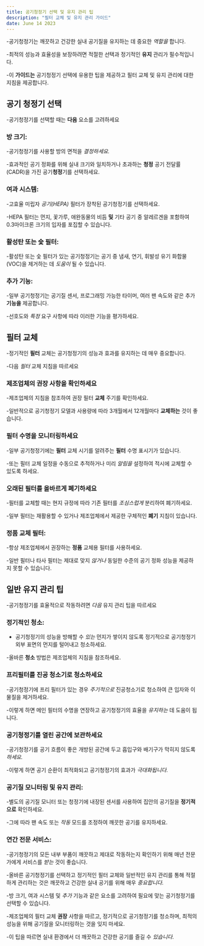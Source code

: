 ```yaml
---
title: 공기청정기 선택 및 유지 관리 팁
description: "필터 교체 및 유지 관리 가이드"
date: June 14 2023
---
```


-공기청정기는 깨끗하고 건강한 실내 공기질을 유지하는 데 중요한 _역할을_ 합니다. 


-최적의 성능과 효율성을 보장하려면 적절한 선택과 정기적인 **유지** 관리가 필수적입니다. 


-이 **가이드는** 공기청정기 선택에 유용한 팁을 제공하고 필터 교체 및 유지 관리에 대한 지침을 제공합니다.

## 공기 청정기 선택
-공기청정기를 선택할 때는 **다음** 요소를 고려하세요

### 방 크기: 
-공기청정기를 사용할 방의 면적을 _결정하세요._ 

-효과적인 공기 정화를 위해 실내 크기와 일치하거나 초과하는 **청정** 공기 전달률(CADR)을 가진 공기**청정**기를 선택하세요.

### 여과 시스템: 
-고효율 미립자 _공기(HEPA)_ 필터가 장착된 공기청정기를 선택하세요. 


-HEPA 필터는 먼지, 꽃가루, 애완동물의 비듬 **및** 기타 공기 중 알레르겐을 포함하여 0.3마이크론 크기의 입자를 포집할 수 있습니다.

### 활성탄 또는 숯 필터: 
-활성탄 또는 숯 필터가 있는 공기청정기는 공기 중 냄새, 연기, 휘발성 유기 화합물(VOC)을 제거하는 데 _도움이_ 될 수 있습니다.

### 추가 기능: 
-일부 공기청정기는 공기질 센서, 프로그래밍 가능한 타이머, 여러 팬 속도와 같은 추가 **기능을** 제공합니다. 


-선호도와 _특정_ 요구 사항에 따라 이러한 기능을 평가하세요.

## 필터 교체
-정기적인 **필터** 교체는 공기청정기의 성능과 효과를 유지하는 데 매우 중요합니다. 


-다음 _필터_ 교체 지침을 따르세요

###  제조업체의 권장 사항을 확인하세요
-제조업체의 지침을 참조하여 권장 필터 **교체** 주기를 확인하세요. 


-일반적으로 공기청정기 모델과 사용량에 따라 3개월에서 12개월마다 **교체하는** 것이 좋습니다.

### 필터 수명을 모니터링하세요 
-일부 공기청정기에는 **필터** 교체 시기를 알려주는 **필터** 수명 표시기가 있습니다. 


-또는 필터 교체 일정을 수동으로 추적하거나 미리 _알림을_ 설정하여 적시에 교체할 수 있도록 하세요.

### 오래된 필터를 올바르게 폐기하세요 
-필터를 교체할 때는 현지 규정에 따라 기존 필터를 _조심스럽게_ 분리하여 폐기하세요. 


-일부 필터는 재활용할 수 있거나 제조업체에서 제공한 구체적인 **폐기** 지침이 있습니다.

### 정품 교체 필터: 
-항상 제조업체에서 권장하는 **정품** 교체용 필터를 사용하세요. 


-일반 필터나 타사 필터는 제대로 맞지 _않거나_ 동일한 수준의 공기 정화 성능을 제공하지 못할 수 있습니다.

## 일반 유지 관리 팁
-공기청정기를 효율적으로 작동하려면 _다음_ 유지 관리 팁을 따르세요

### 정기적인 청소:
- 공기청정기의 성능을 방해할 수 _있는_ 먼지가 쌓이지 않도록 정기적으로 공기청정기 외부 표면의 먼지를 털어내고 청소하세요. 


-올바른 **청소** 방법은 제조업체의 지침을 참조하세요.

### 프리필터를 진공 청소기로 청소하세요 
-공기청정기에 프리 필터가 있는 경우 _주기적으로_ 진공청소기로 청소하여 큰 입자와 이물질을 제거하세요. 


-이렇게 하면 메인 필터의 수명을 연장하고 공기청정기의 효율을 _유지하는_ 데 도움이 됩니다.

### 공기청정기를 열린 공간에 보관하세요 
-공기청정기를 공기 흐름이 좋은 개방된 공간에 두고 흡입구와 배기구가 막히지 않도록 _하세요._ 

-이렇게 하면 공기 순환이 최적화되고 공기청정기의 효과가 _극대화됩니다._

### 공기질 모니터링 및 유지 관리: 
-별도의 공기질 모니터 또는 청정기에 내장된 센서를 사용하여 집안의 공기질을 **정기적으로** 확인하세요. 


-그에 따라 팬 속도 또는 _작동_ 모드를 조정하여 깨끗한 공기를 유지하세요.

### 연간 전문 서비스: 
-공기청정기의 모든 내부 부품이 깨끗하고 제대로 작동하는지 확인하기 위해 매년 전문가에게 서비스를 _받는_ 것이 좋습니다.

-올바른 공기청정기를 선택하고 정기적인 필터 교체와 일반적인 유지 관리를 통해 적절하게 관리하는 것은 깨끗하고 건강한 실내 공기를 위해 매우 _중요합니다._ 

-방 크기, 여과 시스템 및 _추가_ 기능과 같은 요소를 고려하여 필요에 맞는 공기청정기를 선택할 수 있습니다. 


-제조업체의 필터 교체 **권장** 사항을 따르고, 정기적으로 공기청정기를 청소하며, 최적의 성능을 위해 공기질을 모니터링하는 것을 잊지 마세요. 


-이 팁을 따르면 실내 환경에서 더 깨끗하고 건강한 공기를 즐길 수 _있습니다._
